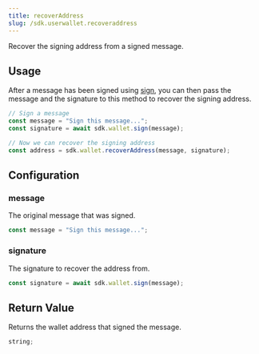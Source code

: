 ```yaml
---
title: recoverAddress
slug: /sdk.userwallet.recoveraddress
---
```


Recover the signing address from a signed message.

## Usage

After a message has been signed using [sign](/sdk.userwallet.sign),
you can then pass the message and the signature to this method to recover the signing address.

```javascript
// Sign a message
const message = "Sign this message...";
const signature = await sdk.wallet.sign(message);

// Now we can recover the signing address
const address = sdk.wallet.recoverAddress(message, signature);
```

## Configuration

### message

The original message that was signed.

```javascript
const message = "Sign this message...";
```

### signature

The signature to recover the address from.

```javascript
const signature = await sdk.wallet.sign(message);
```

## Return Value

Returns the wallet address that signed the message.

```typescript
string;
```
